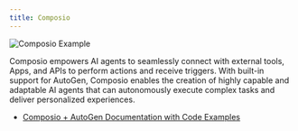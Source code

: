 ```yaml
---
title: Composio
---
```


![Composio Example](img/ecosystem-composio.png)

Composio empowers AI agents to seamlessly connect with external tools, Apps, and APIs to perform actions and receive triggers. With built-in support for AutoGen, Composio enables the creation of highly capable and adaptable AI agents that can autonomously execute complex tasks and deliver personalized experiences.

- [Composio + AutoGen Documentation with Code Examples](https://docs.composio.dev/framework/autogen)
